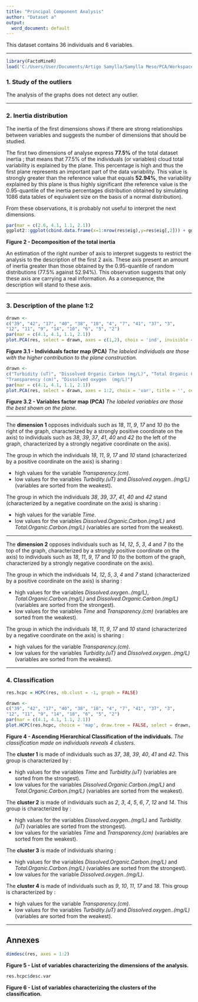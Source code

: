 ```yaml
---
title: "Principal Component Analysis"
author: "Dataset a"
output:
  word_document: default
---
```

This dataset contains 36 individuals and 6 variables.

- - -

```r
library(FactoMineR)
load('C:/Users/User/Documents/Artigo Samylla/Samylla Meso/PCA/Workspace.RData')
```
### 1. Study of the outliers
The analysis of the graphs does not detect any outlier.

- - -

### 2. Inertia distribution
The inertia of the first dimensions shows if there are strong relationships between variables and suggests the number of dimensions that should be studied.

The first two dimensions of analyse express **77.5%** of the total dataset inertia ; that means that 77.5% of the individuals (or variables) cloud total variability is explained by the plane.
This percentage is high and thus the first plane represents an important part of the data variability.
This value is strongly greater than the reference value that equals **52.94%**, the variability explained by this plane is thus highly significant
(the reference value is the 0.95-quantile of the inertia percentages distribution obtained by simulating 1086 data tables of equivalent size on the basis of a normal distribution).

From these observations, it is probably not useful to interpret the next dimensions.

```r
par(mar = c(2.6, 4.1, 1.1, 2.1))
ggplot2::ggplot(cbind.data.frame(x=1:nrow(res$eig),y=res$eig[,2])) + ggplot2::aes(x=x, y=y)+ ggplot2::geom_col(fill="blue") + ggplot2::xlab("Dimension") + ggplot2::ylab("Percentage of variance") + ggplot2::ggtitle("Decomposition of the total inertia") + ggplot2::theme_light() + ggplot2::theme(plot.title = ggplot2::element_text(hjust =0.5)) + ggplot2::scale_x_continuous(breaks=1:nrow(res$eig))
```

**Figure 2 - Decomposition of the total inertia**

An estimation of the right number of axis to interpret suggests to restrict the analysis to the description of the first 2 axis.
These axis present an amount of inertia greater than those obtained by the 0.95-quantile of random distributions (77.5% against 52.94%).
This observation suggests that only these axis are carrying a real information.
As a consequence, the description will stand to these axis.

- - -

### 3. Description of the plane 1:2

```r
drawn <-
c("39", "42", "17", "40", "38", "18", "4", "7", "41", "37", "3", 
"12", "11", "9", "14", "10", "6", "5", "2")
par(mar = c(4.1, 4.1, 1.1, 2.1))
plot.PCA(res, select = drawn, axes = c(1,2), choix = 'ind', invisible = 'quali', title = '', cex = cex)
```

**Figure 3.1 - Individuals factor map (PCA)**
*The labeled individuals are those with the higher contribution to the plane construction.*

```r
drawn <-
c("Turbidity (uT)", "Dissolved Organic Carbon (mg/L)", "Total Organic Carbon (mg/L)", 
"Transparency (cm)", "Dissolved oxygen  (mg/L)")
par(mar = c(4.1, 4.1, 1.1, 2.1))
plot.PCA(res, select = drawn, axes = 1:2, choix = 'var', title = '', cex = cex)
```

**Figure 3.2 - Variables factor map (PCA)**
*The labeled variables are those the best shown on the plane.*

* * *

The **dimension 1** opposes individuals such as *18*, *11*, *9*, *17* and *10* (to the right of the graph, characterized by a strongly positive coordinate on the axis)
to individuals such as *38*, *39*, *37*, *41*, *40* and *42* (to the left of the graph, characterized by a strongly negative coordinate on the axis).

The group in which the individuals *18*, *11*, *9*, *17* and *10* stand (characterized by a positive coordinate on the axis) is sharing :

- high values for the variable *Transparency.(cm)*.
- low values for the variables *Turbidity.(uT)* and *Dissolved.oxygen..(mg/L)* (variables are sorted from the weakest).

The group in which the individuals *38*, *39*, *37*, *41*, *40* and *42* stand (characterized by a negative coordinate on the axis) is sharing :

- high values for the variable *Time*.
- low values for the variables *Dissolved.Organic.Carbon.(mg/L)* and *Total.Organic.Carbon.(mg/L)* (variables are sorted from the weakest).


* * *

The **dimension 2** opposes individuals such as *14*, *12*, *5*, *3*, *4* and *7* (to the top of the graph, characterized by a strongly positive coordinate on the axis)
to individuals such as *18*, *11*, *9*, *17* and *10* (to the bottom of the graph, characterized by a strongly negative coordinate on the axis).

The group in which the individuals *14*, *12*, *5*, *3*, *4* and *7* stand (characterized by a positive coordinate on the axis) is sharing :

- high values for the variables *Dissolved.oxygen..(mg/L)*, *Total.Organic.Carbon.(mg/L)* and *Dissolved.Organic.Carbon.(mg/L)* (variables are sorted from the strongest).
- low values for the variables *Time* and *Transparency.(cm)* (variables are sorted from the weakest).

The group in which the individuals *18*, *11*, *9*, *17* and *10* stand (characterized by a negative coordinate on the axis) is sharing :

- high values for the variable *Transparency.(cm)*.
- low values for the variables *Turbidity.(uT)* and *Dissolved.oxygen..(mg/L)* (variables are sorted from the weakest).


- - -

### 4. Classification

```r
res.hcpc = HCPC(res, nb.clust = -1, graph = FALSE)
```

```r
drawn <-
c("39", "42", "17", "40", "38", "18", "4", "7", "41", "37", "3", 
"12", "11", "9", "14", "10", "6", "5", "2")
par(mar = c(4.1, 4.1, 1.1, 2.1))
plot.HCPC(res.hcpc, choice = 'map', draw.tree = FALSE, select = drawn, title = '')
```

**Figure 4 - Ascending Hierarchical Classification of the individuals.**
*The classification made on individuals reveals 4 clusters.*


The **cluster 1** is made of individuals such as *37*, *38*, *39*, *40*, *41* and *42*. This group is characterized by :

- high values for the variables *Time* and *Turbidity.(uT)* (variables are sorted from the strongest).
- low values for the variables *Dissolved.Organic.Carbon.(mg/L)* and *Total.Organic.Carbon.(mg/L)* (variables are sorted from the weakest).

The **cluster 2** is made of individuals such as *2*, *3*, *4*, *5*, *6*, *7*, *12* and *14*. This group is characterized by :

- high values for the variables *Dissolved.oxygen..(mg/L)* and *Turbidity.(uT)* (variables are sorted from the strongest).
- low values for the variables *Time* and *Transparency.(cm)* (variables are sorted from the weakest).

The **cluster 3** is made of individuals sharing :

- high values for the variables *Dissolved.Organic.Carbon.(mg/L)* and *Total.Organic.Carbon.(mg/L)* (variables are sorted from the strongest).
- low values for the variable *Dissolved.oxygen..(mg/L)*.

The **cluster 4** is made of individuals such as *9*, *10*, *11*, *17* and *18*. This group is characterized by :

- high values for the variable *Transparency.(cm)*.
- low values for the variables *Turbidity.(uT)* and *Dissolved.oxygen..(mg/L)* (variables are sorted from the weakest).

- - -

## Annexes
```r
dimdesc(res, axes = 1:2)
```
**Figure 5 - List of variables characterizing the dimensions of the analysis.**



```r
res.hcpc$desc.var
```
**Figure 6 - List of variables characterizing the clusters of the classification.**


